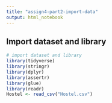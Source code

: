 ---
title: "assign4-part2-import-data"
output: html_notebook
---
## Import dataset and library
```{r import dataset and library}
# import dataset and library
library(tidyverse)
library(stringr)
library(dplyr)
library(assertr)
library(glue)
library(readr)
Hostel <- read_csv("Hostel.csv")
```

